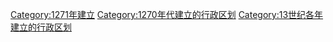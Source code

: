 {{Cat topic in year| topic=建立的行政区划|year=1271}}
[[Category:1271年建立|Category:1271年建立]]
[[Category:1270年代建立的行政区划|Category:1270年代建立的行政区划]]
[[Category:13世纪各年建立的行政区划|Category:13世纪各年建立的行政区划]]